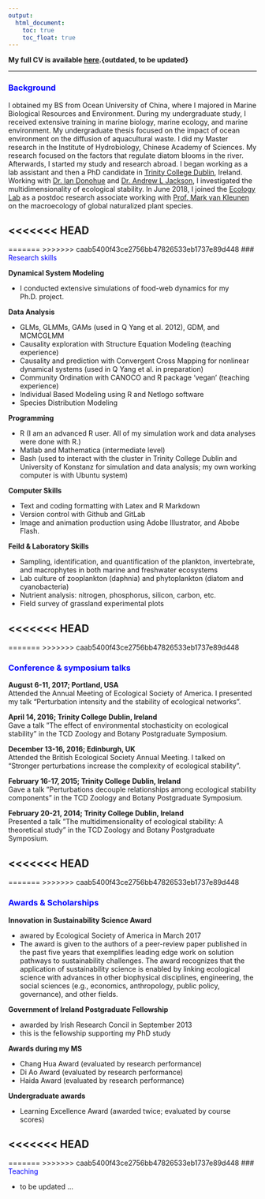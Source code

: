 ```yaml
---
output:
  html_document: 
    toc: true
    toc_float: true
---
```


<link rel="stylesheet" href="styles.css" type="text/css">

**My full CV is available [here](files/Qiang.Yang.cv.pdf).{outdated, to be updated}**

------------------

### <span style="color:blue">Background</span>

I obtained my BS from Ocean University of China, where I majored in Marine Biological Resources and Environment. During my undergraduate study, I received extensive training in marine biology, marine ecology, and marine environment. My undergraduate thesis focused on the impact of ocean environment on the diffusion of aquacultural waste. I did my Master research in the Institute of Hydrobiology, Chinese Academy of Sciences. My
research focused on the factors that regulate diatom blooms in the river. Afterwards, I started my study and research abroad. I began working as a lab assistant and then a PhD candidate in [Trinity College Dublin](https://www.tcd.ie/), Ireland. Working with [Dr. Ian Donohue](https://www.tcd.ie/Zoology/research/groups/donohue/) and [Dr. Andrew L Jackson](http://www.tcd.ie/Zoology/research/groups/jackson/), I investigated the multidimensionality of ecological stability. In June 2018, I joined the [Ecology Lab](https://www.biologie.uni-konstanz.de/kleunen/) as a postdoc research associate working with [Prof. Mark van Kleunen](https://www.biologie.uni-konstanz.de/kleunen/ecology-team/prof-dr-mark-van-kleunen/) on the macroecology of global naturalized plant species.

<<<<<<< HEAD
------------------

=======
>>>>>>> caab5400f43ce2756bb47826533eb1737e89d448
### <span style="color:blue">Research skills</span>


**Dynamical System Modeling**

- I conducted extensive simulations of food-web dynamics for my Ph.D. project.

**Data Analysis**

- GLMs, GLMMs, GAMs (used in Q Yang et al. 2012), GDM, and MCMCGLMM
- Causality exploration with Structure Equation Modeling (teaching experience)
- Causality and prediction with Convergent Cross Mapping for nonlinear dynamical systems (used in Q Yang et al. in preparation)
- Community Ordination with CANOCO and R package ‘vegan’ (teaching experience)
- Individual Based Modeling using R and Netlogo software
- Species Distribution Modeling 

**Programming**

- R (I am an advanced R user. All of my simulation work and data analyses were done with R.)
- Matlab and Mathematica (intermediate level)
- Bash (used to interact with the cluster in Trinity College Dublin and University of Konstanz for simulation and data analysis; my own working computer is with Ubuntu system)

**Computer Skills**

- Text and coding formatting with Latex and R Markdown
- Version control with Github and GitLab
- Image and animation production using Adobe Illustrator, and Abobe Flash.

**Feild & Laboratory Skills**

- Sampling, identification, and quantification of the plankton, invertebrate, and macrophytes in both marine and freshwater ecosystems
- Lab culture of zooplankton (daphnia) and phytoplankton (diatom and cyanobacteria)
- Nutrient analysis: nitrogen, phosphorus, silicon, carbon, etc.
- Field survey of grassland experimental plots

<<<<<<< HEAD
------------------
=======
>>>>>>> caab5400f43ce2756bb47826533eb1737e89d448

### <span style="color:blue">Conference & symposium talks</span>

**August 6-11, 2017; Portland, USA**<br/>
Attended the Annual Meeting of Ecological Society of America. I presented
my talk “Perturbation intensity and the stability of ecological networks”.

**April 14, 2016; Trinity College Dublin, Ireland**<br/>
Gave a talk ”The effect of environmental stochasticity on ecological
stability” in the TCD Zoology and Botany Postgraduate Symposium.

**December 13-16,  2016; Edinburgh, UK**<br/>
Attended the British Ecological Society Annual Meeting. I talked on
“Stronger perturbations increase the complexity of ecological stability”.

**February 16-17, 2015; Trinity College Dublin, Ireland**<br/>
Gave a talk ”Perturbations decouple relationships among ecological stability
components” in the TCD Zoology and Botany Postgraduate Symposium.

**February 20-21, 2014; Trinity College Dublin, Ireland**<br/>
Presented a talk ”The multidimensionality of ecological stability: A
theoretical study” in the TCD Zoology and Botany Postgraduate Symposium.

<<<<<<< HEAD
------------------
=======
>>>>>>> caab5400f43ce2756bb47826533eb1737e89d448

### <span style="color:blue">Awards & Scholarships</span>

**Innovation in Sustainability Science Award**<br/>

- awared by Ecological Society of America in March 2017
- The award is given to the authors of a peer-review paper published in the past five years that exemplifies leading edge work on solution pathways to sustainability challenges. The award recognizes that the application of sustainability science is enabled by linking ecological science with advances in other biophysical disciplines, engineering, the social sciences (e.g., economics, anthropology, public policy, governance), and other fields.

**Government of Ireland Postgraduate Fellowship**

- awarded by Irish Research Concil in September 2013
- this is the fellowship supporting my PhD study

**Awards during my MS**

- Chang Hua Award (evaluated by research performance)
- Di Ao Award (evaluated by research performance)
- Haida Award (evaluated by research performance)

**Undergraduate awards**

- Learning Excellence Award (awarded twice; evaluated by course scores)

<<<<<<< HEAD
------------------

=======
>>>>>>> caab5400f43ce2756bb47826533eb1737e89d448
### <span style="color:blue">Teaching</span>

- to be updated ... 
